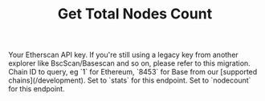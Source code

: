 ﻿---
title: "Get Total Nodes Count"
api: "GET /v2/api"
keywords: ["node count", "total nodes"]
---



  <ParamField query="apikey" type="string">
    Your Etherscan API key. If you're still using a legacy key from another explorer like BscScan/Basescan and so on, please refer to this migration.
  </ParamField>
  <ParamField query="chainid" type="string" default="1">
    Chain ID to query, eg `1` for Ethereum, `8453` for Base from our [supported chains](/development).
  </ParamField>
  <ParamField query="module" type="string" default="stats">
    Set to `stats` for this endpoint.
  </ParamField>
  <ParamField query="action" type="string" default="nodecount">
    Set to `nodecount` for this endpoint.
  </ParamField>
